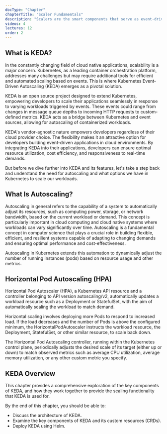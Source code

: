 ```yaml
---
docType: "Chapter"
chapterTitle: "Scaler Fundamentals"
description: "Scalers are the smart components that serve as event-driven autoscaling mechanisms."
videos: 4
lectures: 12
order: 2
---
```



<ChapterStyle>

<h2 class="chapter-sub-heading">What is KEDA?</h2>

In the constantly changing field of cloud native applications, scalability is a major concern. Kubernetes, as a leading container orchestration platform, addresses many challenges but may require additional tools for efficient and automated scaling based on events. This is where Kubernetes Event-Driven Autoscaling (KEDA) emerges as a pivotal solution.

KEDA is an open source project designed to extend Kubernetes, empowering developers to scale their applications seamlessly in response to varying workloads triggered by events. These events could range from changes in message queue depths to incoming HTTP requests to custom-defined metrics. KEDA acts as a bridge between Kubernetes and event sources, allowing for autoscaling of containerized workloads.

KEDA's vendor-agnostic nature empowers developers regardless of their cloud provider choice. The flexibility makes it an attractive option for developers building event-driven applications in cloud environments. By integrating KEDA into their applications, developers can ensure optimal resource utilization, cost efficiency, and responsiveness to real-time demands.

But before we dive further into KEDA and its features, let's take a step back and understand the need for autoscaling and what options we have in Kubernetes to scale our workloads.


<h2 class="chapter-sub-heading">What Is Autoscaling?</h2>

Autoscaling in general refers to the capability of a system to automatically adjust its resources, such as computing power, storage, or network bandwidth, based on the current workload or demand. This concept is particularly important in cloud computing and cloud native systems where workloads can vary significantly over time. Autoscaling is a fundamental concept in computer science that plays a crucial role in building flexible, efficient, and resilient systems capable of adapting to changing demands and ensuring optimal performance and cost-effectiveness.

Autoscaling in Kubernetes extends this automation to dynamically adjust the number of running instances (pods) based on resource usage and other metrics.


<h2 class="chapter-sub-heading">Horizontal Pod Autoscaling (HPA)</h2>

Horizontal Pod Autoscaler (HPA), a Kubernetes API resource and a controller belonging to API version autoscaling/v2, automatically updates a workload resource such as a Deployment or StatefulSet, with the aim of automatically scaling the workload to match demand.

Horizontal scaling involves deploying more Pods to respond to increased load. If the load decreases and the number of Pods is above the configured minimum, the HorizontalPodAutoscaler instructs the workload resource, the Deployment, StatefulSet, or other similar resource, to scale back down.

The Horizontal Pod Autoscaling controller, running within the Kubernetes control plane, periodically adjusts the desired scale of its target (either up or down) to match observed metrics such as average CPU utilization, average memory utilization, or any other custom metric you specify.

<h2 class="chapter-sub-heading">KEDA Overview</h2>

This chapter provides a comprehensive exploration of the key components of KEDA, and how they work together to provide the scaling functionality that KEDA is used for.

By the end of this chapter, you should be able to:

- Discuss the architecture of KEDA.
- Examine the key components of KEDA and its custom resources (CRDs).
- Deploy KEDA using Helm.

</ChapterStyle>

